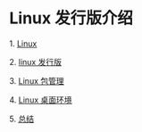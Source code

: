 = Linux 发行版介绍 =

1.  [[1|Linux]]

2.  [[2|linux 发行版]]

3.  [[3|Linux 包管理]]

4.  [[4|Linux 桌面环境]]

5.  [[5|总结]]
